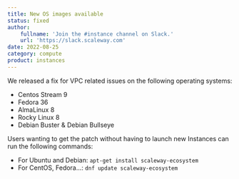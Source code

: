 ```yaml
---
title: New OS images available
status: fixed
author:
    fullname: 'Join the #instance channel on Slack.'
    url: 'https://slack.scaleway.com'
date: 2022-08-25
category: compute
product: instances
---
```


We released a fix for VPC related issues on the following operating systems:
- Centos Stream 9
- Fedora 36
- AlmaLinux 8
- Rocky Linux 8
- Debian Buster & Debian Bullseye

Users wanting to get the patch without having to launch new Instances can run the following commands:
- For Ubuntu and Debian: `apt-get install scaleway-ecosystem`
- For CentOS, Fedora...: `dnf update scaleway-ecosystem`